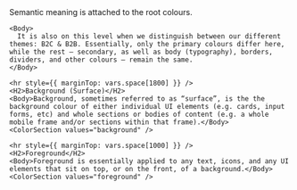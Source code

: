 

<Meta title="Colors/Semantic" />

<div className="sb-unstyled">
  <StoryLayout title="Semantic">
    <Body>
      Semantic meaning is attached to the root colours. 
    </Body>

    <Body>
      It is also on this level when we distinguish between our different themes: B2C & B2B. Essentially, only the primary colours differ here, while the rest — secondary, as well as body (typography), borders, dividers, and other colours — remain the same.
    </Body>

    <hr style={{ marginTop: vars.space[1800] }} />
    <H2>Background (Surface)</H2>
    <Body>Background, sometimes referred to as “surface”, is the the background colour of either individual UI elements (e.g. cards, input forms, etc) and whole sections or bodies of content (e.g. a whole mobile frame and/or sections within that frame).</Body>
    <ColorSection values="background" />

    <hr style={{ marginTop: vars.space[1000] }} />
    <H2>Foreground</H2>
    <Body>Foreground is essentially applied to any text, icons, and any UI elements that sit on top, or on the front, of a background.</Body>
    <ColorSection values="foreground" />

  </StoryLayout>
</div>

